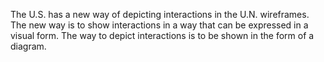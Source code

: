  The U.S. has a new way of depicting interactions in the U.N. wireframes. The new way is to show interactions in a way that can be expressed in a visual form. The way to depict interactions is to be shown in the form of a diagram.